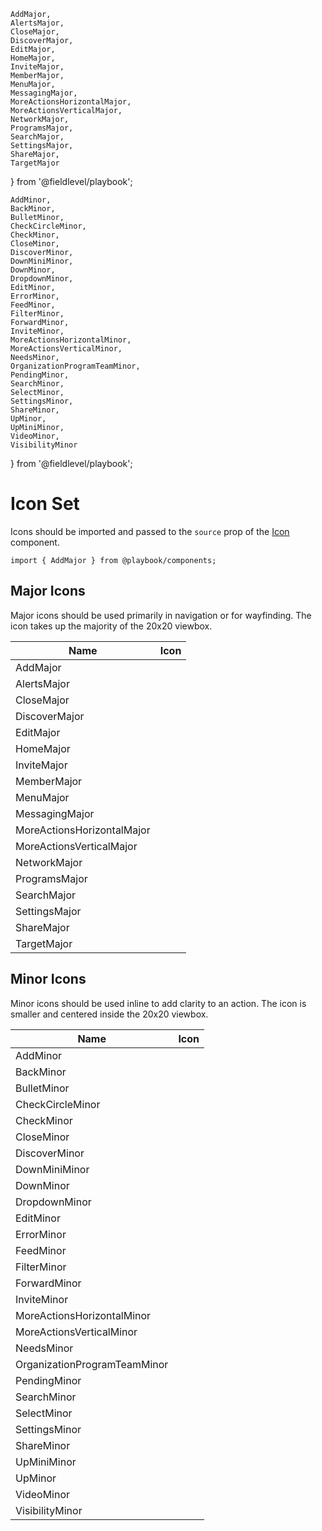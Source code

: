 

    AddMajor,
    AlertsMajor,
    CloseMajor,
    DiscoverMajor,
    EditMajor,
    HomeMajor,
    InviteMajor,
    MemberMajor,
    MenuMajor,
    MessagingMajor,
    MoreActionsHorizontalMajor,
    MoreActionsVerticalMajor,
    NetworkMajor,
    ProgramsMajor,
    SearchMajor,
    SettingsMajor,
    ShareMajor,
    TargetMajor
} from '@fieldlevel/playbook';

    AddMinor,
    BackMinor,
    BulletMinor,
    CheckCircleMinor,
    CheckMinor,
    CloseMinor,
    DiscoverMinor,
    DownMiniMinor,
    DownMinor,
    DropdownMinor,
    EditMinor,
    ErrorMinor,
    FeedMinor,
    FilterMinor,
    ForwardMinor,
    InviteMinor,
    MoreActionsHorizontalMinor,
    MoreActionsVerticalMinor,
    NeedsMinor,
    OrganizationProgramTeamMinor,
    PendingMinor,
    SearchMinor,
    SelectMinor,
    SettingsMinor,
    ShareMinor,
    UpMinor,
    UpMiniMinor,
    VideoMinor,
    VisibilityMinor
} from '@fieldlevel/playbook';

<Meta title="Icons" />

# Icon Set

Icons should be imported and passed to the `source` prop of the [Icon](/?path=/docs/images-and-icons-icon--default) component.

`import { AddMajor } from @playbook/components;`

## Major Icons

Major icons should be used primarily in navigation or for wayfinding. The icon takes up the majority of the 20x20 viewbox.

| Name                       | Icon                                         |
| -------------------------- | -------------------------------------------- |
| AddMajor                   | <Icon source={AddMajor} />                   |
| AlertsMajor                | <Icon source={AlertsMajor} />                |
| CloseMajor                 | <Icon source={CloseMajor} />                 |
| DiscoverMajor              | <Icon source={DiscoverMajor} />              |
| EditMajor                  | <Icon source={EditMajor} />                  |
| HomeMajor                  | <Icon source={HomeMajor} />                  |
| InviteMajor                | <Icon source={InviteMajor} />                |
| MemberMajor                | <Icon source={MemberMajor} />                |
| MenuMajor                  | <Icon source={MenuMajor} />                  |
| MessagingMajor             | <Icon source={MessagingMajor} />             |
| MoreActionsHorizontalMajor | <Icon source={MoreActionsHorizontalMajor} /> |
| MoreActionsVerticalMajor   | <Icon source={MoreActionsVerticalMajor} />   |
| NetworkMajor               | <Icon source={NetworkMajor} />               |
| ProgramsMajor              | <Icon source={ProgramsMajor} />              |
| SearchMajor                | <Icon source={SearchMajor} />                |
| SettingsMajor              | <Icon source={SettingsMajor} />              |
| ShareMajor                 | <Icon source={ShareMajor} />                 |
| TargetMajor                | <Icon source={TargetMajor} />                |

## Minor Icons

Minor icons should be used inline to add clarity to an action. The icon is smaller and centered inside the 20x20 viewbox.

| Name                         | Icon                                           |
| ---------------------------- | ---------------------------------------------- |
| AddMinor                     | <Icon source={AddMinor} />                     |
| BackMinor                    | <Icon source={BackMinor} />                    |
| BulletMinor                  | <Icon source={BulletMinor} />                  |
| CheckCircleMinor             | <Icon source={CheckCircleMinor} />             |
| CheckMinor                   | <Icon source={CheckMinor} />                   |
| CloseMinor                   | <Icon source={CloseMinor} />                   |
| DiscoverMinor                | <Icon source={DiscoverMinor} />                |
| DownMiniMinor                | <Icon source={DownMiniMinor} />                |
| DownMinor                    | <Icon source={DownMinor} />                    |
| DropdownMinor                | <Icon source={DropdownMinor} />                |
| EditMinor                    | <Icon source={EditMinor} />                    |
| ErrorMinor                   | <Icon source={ErrorMinor} />                   |
| FeedMinor                    | <Icon source={FeedMinor} />                    |
| FilterMinor                  | <Icon source={FilterMinor} />                  |
| ForwardMinor                 | <Icon source={ForwardMinor} />                 |
| InviteMinor                  | <Icon source={InviteMinor} />                  |
| MoreActionsHorizontalMinor   | <Icon source={MoreActionsHorizontalMinor} />   |
| MoreActionsVerticalMinor     | <Icon source={MoreActionsVerticalMinor} />     |
| NeedsMinor                   | <Icon source={NeedsMinor} />                   |
| OrganizationProgramTeamMinor | <Icon source={OrganizationProgramTeamMinor} /> |
| PendingMinor                 | <Icon source={PendingMinor} />                 |
| SearchMinor                  | <Icon source={SearchMinor} />                  |
| SelectMinor                  | <Icon source={SelectMinor} />                  |
| SettingsMinor                | <Icon source={SettingsMinor} />                |
| ShareMinor                   | <Icon source={ShareMinor} />                   |
| UpMiniMinor                  | <Icon source={UpMiniMinor} />                  |
| UpMinor                      | <Icon source={UpMinor} />                      |
| VideoMinor                   | <Icon source={VideoMinor} />                   |
| VisibilityMinor              | <Icon source={VisibilityMinor} />              |
